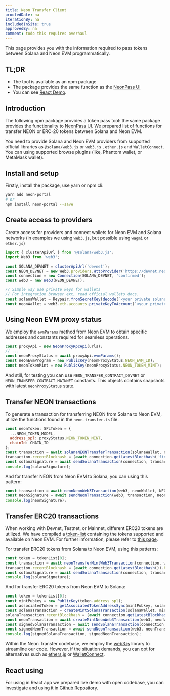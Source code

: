 ```yaml
---
title: Neon Transfer Client
proofedDate: na
iterationBy: na
includedInSite: true
approvedBy: na
comment: todo this requires overhaul
---
```



This page provides you with the information required to pass tokens between Solana and Neon EVM programmatically.

## TL;DR

- The tool is available as an npm package
- The package provides the same function as the [NeonPass UI](https://devnet.neonpass.live)
- You can see [React Demo](https://codesandbox.io/s/neon-transfer-demo-z93nlj).

## Introduction

The following npm package provides a token pass tool: the same package provides the functionality
to [NeonPass UI](https://devnet.neonpass.live).
We prepared list of functions for transfer NEON or ERC-20 tokens between Solana and Neon EVM.

You need to provide Solana and Neon EVM providers from supported official libraries as `@solana/web3.js` or `web3.js`
, `ether.js` and `WalletConnect`. You can using supported browse plugins (like, Phantom wallet, or MetaMask wallet).

## Install and setup

Firstly, install the package, use yarn or npm cli:

```sh
yarn add neon-portal
# or
npm install neon-portal --save
```

## Create access to providers

Create access for providers and connect wallets for Neon EVM and Solana networks (in examples we using `web3.js`, but
possible using `wagmi` or `ether.js`)

```javascript
import { clusterApiUrl } from '@solana/web3.js';
import Web3 from 'web3';

const SOLANA_DEVNET = clusterApiUrl('devnet');
const NEON_DEVNET = new Web3.providers.HttpProvider('https://devnet.neonevm.org');
const connection = new Connection(SOLANA_DEVNET, 'confirmed');
const web3 = new Web3(NEON_DEVNET);

// Simple way use private keys for wallets
// For integration browser ext, read official wallets docs.
const solanaWallet = Keypair.fromSecretKey(decode(`<your private solana key>`));
const neonWallet = web3.eth.accounts.privateKeyToAccount(`<your private neon key>`);
```
## Using Neon EVM proxy status

We employ the `evmParams` method from Neon EVM to obtain specific addresses and constants required for seamless operations.

```javascript
const proxyApi = new NeonProxyRpcApi(urls);
// ...
const neonProxyStatus = await proxyApi.evmParams();
const neonEvmProgram = new PublicKey(neonProxyStatus.NEON_EVM_ID);
const neonTokenMint = new PublicKey(neonProxyStatus.NEON_TOKEN_MINT);
```

And still, for testing you can use `NEON_TRANSFER_CONTRACT_DEVNET` or `NEON_TRANSFER_CONTRACT_MAINNET` constants. This objects contains snapshots with latest `neonProxyStatus` state.

## Transfer NEON transactions

To generate a transaction for transferring NEON from Solana to Neon EVM, utilize the functions found in the `neon-transfer.ts` file.

```javascript
const neonToken: SPLToken = {
  ...NEON_TOKEN_MODEL,
  address_spl: proxyStatus.NEON_TOKEN_MINT,
  chainId: CHAIN_ID
};
const transaction = await solanaNEONTransferTransaction(solanaWallet, neonWallet, neonEvmProgram, neonTokenMint, neonToken, amount); // Solana Transaction object
transaction.recentBlockhash = (await connection.getLatestBlockhash('finalized')).blockhash; // Network blockhash
const solanaSignature = await sendSolanaTransaction(connection, transaction, [signer], false, { skipPreflight: false }); // method for sign and send transaction to network
console.log(solanaSignature);
```

And for transfer NEON from Neon EVM to Solana, you can using this pattern:

```javascript
const transaction = await neonNeonWeb3Transaction(web3, neonWallet, NEON_TRANSFER_CONTRACT_DEVNET, solanaWallet, amount); // Neon EVM Transaction object
const neonSignature = await sendNeonTransaction(web3, transaction, neonWallet); // method for sign and send transaction to network
console.log(neonSignature);
```

## Transfer ERC20 transactions

When working with Devnet, Testnet, or Mainnet, different ERC20 tokens are utilized. We have compiled a [token-list](https://github.com/neonlabsorg/token-list) containing the tokens supported and available on Neon EVM. For further information, please refer to [this page](/docs/tokens/token_list.md).

For transfer ERC20 tokens from Solana to Neon EVM, using this patterns:

```javascript
const token = tokenList[0];
const transaction = await neonTransferMintWeb3Transaction(connection, web3, proxyApi, proxyStatus, neonEvmProgram, solanaWallet, neonWallet, token, amount);
transaction.recentBlockhash = (await connection.getLatestBlockhash()).blockhash;
const solanaSignature = await sendSolanaTransaction(connection, transaction, [signer], true, { skipPreflight: false });
console.log(solanaSignature);
```

And for transfer ERC20 tokens from Neon EVM to Solana:

```javascript
const token = tokenList[0];
const mintPubkey = new PublicKey(token.address_spl);
const associatedToken = getAssociatedTokenAddressSync(mintPubkey, solanaWallet);
const solanaTransaction = createMintSolanaTransaction(solanaWallet, mintPubkey, associatedToken, proxyStatus);
solanaTransaction.recentBlockhash = (await connection.getLatestBlockhash()).blockhash;
const neonTransaction = await createMintNeonWeb3Transaction(web3, neonWallet.address, associatedToken, token, amount);
const signedSolanaTransaction = await sendSolanaTransaction(connection, solanaTransaction, [signer], true, { skipPreflight: false });
const signedNeonTransaction = await sendNeonTransaction(web3, neonTransaction, neonWallet);
console.log(signedSolanaTransaction, signedNeonTransaction);
```

Within the Neon Transfer codebase, we employ the [web3.js](https://web3js.readthedocs.io/en/v1.10.0/) library to streamline our code. However, if the situation demands, you can opt for alternatives such as [ethers.js](https://docs.ethers.org/v6/) or [WalletConnect](https://walletconnect.com/).

## React using

For using in React app we prepared live demo with open codebase, you can investigate and using it in [Github Repository](https://github.com/neonlabsorg/neon-client-transfer/tree/master/examples/react/neon-transfer-react).

<DemoFrame id='neon-transfer-react'
  src='https://codesandbox.io/embed/neon-transfer-demo-z93nlj?fontsize=14&hidenavigation=1&theme=dark'
  title='Neon-Transfer-Demo'></DemoFrame>
